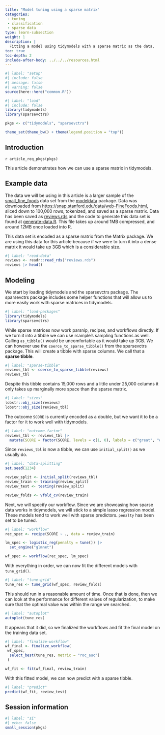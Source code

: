 ```yaml
---
title: "Model tuning using a sparse matrix"
categories:
 - tuning
 - classification
 - sparse data
type: learn-subsection
weight: 1
description: | 
  Fitting a model using tidymodels with a sparse matrix as the data.
toc: true
toc-depth: 2
include-after-body: ../../../resources.html
---
```


```r
#| label: "setup"
#| include: false
#| message: false
#| warning: false
source(here::here("common.R"))
```
  
```r
#| label: "load"
#| include: false
library(tidymodels)
library(sparsevctrs)

pkgs <- c("tidymodels", "sparsevctrs")

theme_set(theme_bw() + theme(legend.position = "top"))
```

## Introduction

`r article_req_pkgs(pkgs)`

This article demonstrates how we can use a sparse matrix in tidymodels.

## Example data

The data we will be using in this article is a larger sample of the [small_fine_foods](https://modeldata.tidymodels.org/reference/small_fine_foods.html) data set from the [modeldata](https://modeldata.tidymodels.org) package. Data was downloaded from <https://snap.stanford.edu/data/web-FineFoods.html>, sliced down to 100,000 rows, tokenized, and saved as a sparse matrix. Data has been saved as [reviews.rds](reviews.rds) and the code to generate this data set is found at [generate-data.R](generate-data.R). This file takes up around 1MB compressed, and around 12MB once loaded into R.

This data set is encoded as a sparse matrix from the Matrix package. We are using this data for this article because if we were to turn it into a dense matrix it would take up 3GB which is a considerable size.

```r
#| label: "read-data"
reviews <- readr::read_rds("reviews.rds")
reviews |> head()
```

## Modeling

We start by loading tidymodels and the sparsevctrs package. The sparsevctrs package includes some helper functions that will allow us to more easily work with sparse matrices in tidymodels.

```r
#| label: "load-packages"
library(tidymodels)
library(sparsevctrs)
```

While sparse matrices now work parsnip, recipes, and workflows directly. If we turn it into a tibble we can use rsample's sampling functions as well. Calling `as_tibble()` would be uncomfortable as it would take up 3GB. We can however use the `coerce_to_sparse_tibble()` from the sparsevctrs package. This will create a tibble with sparse columns. We call that a **sparse tibble**.

```r
#| label: "sparse-tibble"
reviews_tbl <- coerce_to_sparse_tibble(reviews)
reviews_tbl
```

Despite this tibble contains 15,000 rows and a little under 25,000 columns it only takes up marginally more space than the sparse matrix.

```r
#| label: "sizes"
lobstr::obj_size(reviews)
lobstr::obj_size(reviews_tbl)
```

The outcome `SCORE` is currently encoded as a double, but we want it to be a factor for it to work well with tidymodels.

```r
#| label: "outcome-factor"
reviews_tbl <- reviews_tbl |>
  mutate(SCORE = factor(SCORE, levels = c(1, 0), labels = c("great", "other")))
```

Since `reviews_tbl` is now a tibble, we can use `initial_split()` as we usually do.

```r
#| label: "data-splitting"
set.seed(1234)

review_split <- initial_split(reviews_tbl)
review_train <- training(review_split)
review_test <- testing(review_split)

review_folds <- vfold_cv(review_train)
```

Next, we will specify our workflow. Since we are showcasing how sparse data works in tidymodels, we will stick to a simple lasso regression model. These models tend to work well with sparse predictors. `penalty` has been set to be tuned.

```r
#| label: "workflow"
rec_spec <- recipe(SCORE ~ ., data = review_train)

lm_spec <- logistic_reg(penalty = tune()) |>
  set_engine("glmnet")

wf_spec <- workflow(rec_spec, lm_spec)
```

With everything in order, we can now fit the different models with `tune_grid()`.

```r
#| label: "tune-grid"
tune_res <- tune_grid(wf_spec, review_folds)
```

This should run in a reasonable amount of time. Once that is done, then we can look at the performance for different values of regularization, to make sure that the optimal value was within the range we searched.

```r
#| label: "autoplot"
autoplot(tune_res)
```

It appears that it did, so we finalized the workflows and fit the final model on the training data set.

```r
#| label: "finalize-workflow"
wf_final <- finalize_workflow(
 wf_spec, 
  select_best(tune_res, metric = "roc_auc")
 )

wf_fit <- fit(wf_final, review_train)
```

With this fitted model, we can now predict with a sparse tibble.

```r
#| label: "predict"
predict(wf_fit, review_test)
```

## Session information {#session-info}

```r
#| label: "si"
#| echo: false
small_session(pkgs)
```
